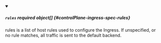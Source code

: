 


<details className="config-field" data-expandable="true" open>
<summary>

##### `rules` <span className="config-field-required" data-required="false">required</span> <span className="config-field-type">object[]</span> <span className="config-field-default"></span> <span className="config-field-enum"></span> {#controlPlane-ingress-spec-rules}

rules is a list of host rules used to configure the Ingress. If unspecified,
or no rule matches, all traffic is sent to the default backend.

</summary>

<PartialRulesreference />


</details>
